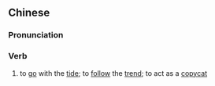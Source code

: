 {{also|跟风}}
==Chinese==
{{zh-forms|s=跟风}}

===Pronunciation===
{{zh-pron
|m=gēnfēng
|c=gan1 fung1
|cat=v
}}

===Verb===
{{zh-verb}}

# to [[go]] with the [[tide]]; to [[follow]] the [[trend]]; to act as a [[copycat]]